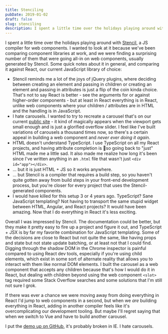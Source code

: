 ```yaml
---
title: Stenciling
pubDate: 2019-01-02
draft: false
slug: stenciling
description: I spent a little time over the holidays playing around with Stencil, a JS compiler for web components.
---
```


I spent a little time over the holidays playing around with [Stencil](https://stenciljs.com/), a JS compiler for web components. I wanted to look at it because we've been comparing component libraries at work, and we were finding a surprising number of them that were going all-in on web components, usually generated by Stencil. Some quick notes about it in general, and comparing it against React, our current JavaScript library of choice:

- Stencil reminds me a lot of the joys of jQuery plugins, where deciding between creating an element and passing in children or creating an element and passing in attributes is just a flip of the coin kinda choice. That's not to say React is better - see the arguments for or against higher-order components - but at least in React everything is in React, unlike web components where your children / attributes are in HTML and the handling is in JavaScript.
- I hate carousels. I wanted to try to recreate a carousel that's on our current [public site](https://www.eftours.com/) - it kind of magically appears when the viewport gets small enough and is just a glorified overflow slider. I feel like I've built variations of carousels a thousand times now, so there's a certain appeal in building a web component and _never ever doing it again_.
- HTML doesn't understand TypeScript. I use TypeScript on all my React projects, and having attribute completion is 💯so going back to "just" HTML made me a little sad. It also made me realize how long it's been since I've written anything in an `.html` file that wasn't just `<div id="app"></div>`.
- ... but it is just HTML + JS so it works anywhere.
- ... but Stencil is a compiler that requires a build step, so you haven't quite gotten away from build steps in your front-end development process, but you're closer for every project that uses the Stencil-generated components.
- I would have killed for this setup 3 or 4 years ago. TypeScript? Sane JavaScript templating? Not having to transport the same stupid widget between HTML, Angular, and React projects? It would have been amazing. Now that I do everything in React it's less exciting.

Overall I was impressed by Stencil. The documentation could be better, but they make it pretty easy to fire up a project and figure it out, and TypeScript + JSX is by far my favorite combination for JavaScript templating. Some of the decisions are close to React but not quite the same, like having props and state but not state update batching, or at least not that I could find. Digging through the shadow DOM in the Chrome inspector is painful compared to using React dev tools, especially if you're using child elements, which exist in some sort of alternate reality that allows you to interact with them like normal DOM elements. I built the carousel as a web component that accepts any children because that's how I would do it in React, but dealing with children beyond using the web component `<slot>` tag required some Stack Overflow searches and some solutions that I'm still not sure I grok.

If there was ever a chance we were moving away from doing everything in React I'd jump to web components in a second, but when we _are_ building everything in React, adding in another compiler feels like it's overcomplicating our development tooling. But maybe I'll regret saying that when we switch to Vue and have to build another carousel.

I put the [demo up on GitHub](https://github.com/jjmartucci/stencil-demo), it's probably broken in IE. I hate carousels.
